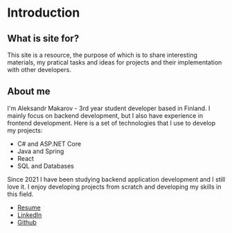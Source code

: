 # Introduction

## What is site for?

This site is a resource, the purpose of which is to share interesting materials, my pratical tasks and ideas for projects and their implementation with other developers.

## About me

I'm Aleksandr Makarov - 3rd year student developer based in Finland. I mainly focus on backend development, but I also have experience in frontend development. Here is a set of technologies that I use to develop my projects:

- C# and ASP.NET Core
- Java and Spring
- React
- SQL and Databases

Since 2021 I have been studying backend application development and I still love it. I enjoy developing projects from scratch and developing my skills in this field.

- [Resume](https://aleksandrmakarov-dev.github.io/my-cv/Resume.pdf)
- [LinkedIn](https://www.linkedin.com/in/aleksandr-makarov-397547252/)
- [Github](https://github.com/aleksandrmakarov-dev)
